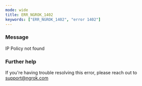 ```yaml
---
mode: wide
title: ERR_NGROK_1402
keywords: ["ERR_NGROK_1402", "error 1402"]
---
```



### Message

IP Policy not found

<ErrorDetails />

### Further help

If you're having trouble resolving this error, please reach out to [support@ngrok.com](mailto:support@ngrok.com?subject=Help%20with%20ERR_NGROK_1402)
